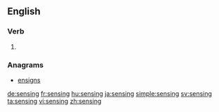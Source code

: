 ==English==

===Verb===
{{head|en}}

# {{present participle of|sense|lang=en}}

===Anagrams===
* [[ensigns#English|ensigns]]

[[de:sensing]]
[[fr:sensing]]
[[hu:sensing]]
[[ja:sensing]]
[[simple:sensing]]
[[sv:sensing]]
[[ta:sensing]]
[[vi:sensing]]
[[zh:sensing]]